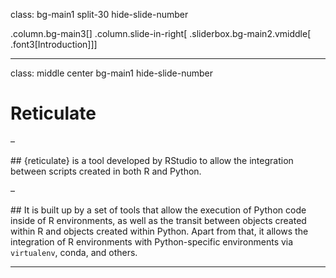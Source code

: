 class: bg-main1 split-30 hide-slide-number

.column.bg-main3[
]
.column.slide-in-right[
.sliderbox.bg-main2.vmiddle[
.font3[Introduction]
]]

---

class: middle center bg-main1 hide-slide-number

# Reticulate

--

  ## {reticulate} is a tool developed by RStudio to allow the integration between scripts created in both R and Python.
  
--

  ## It is built up by a set of tools that allow the execution of Python code inside of R environments, as well as the transit between objects created within R and objects created within Python. Apart from that, it allows the integration of R environments with Python-specific environments via `virtualenv`, conda, and others.
  
---